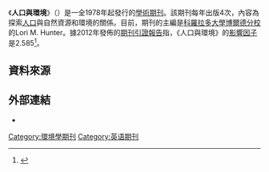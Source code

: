 {{Infobox journal
| title = 人口與環境<br/>Population & Environment
| cover = 
| abbreviation = Popul. Environ.
| discipline = [[環境科學|環境科學]]、[[社會科學|社會科學]]
| language     = [[英文|英文]]
| editor = Lori M. Hunter
| publisher = Springer Science+Business Media
| country =
| frequency = 季刊
| history = 1978年至今
| impact = 2.585
| impact-year = 2012
| website = http://www.springer.com/social+sciences/population+studies/journal/11111
| link1 = http://www.springerlink.com/openurl.asp?genre=issue&issn=0199-0039&issue=current
| link1-name = 線上瀏覽
| ISSN = 1573-7810
| LCCN = 80648697
| CODEN = PENVDK
| OCLC = 05511021
}}

《'''人口與環境'''》（{{lang|en|Population & Environment}}）是一全1978年起發行的[[學術期刊|學術期刊]]。該期刊每年出版4次，內容為探索[[人口|人口]]與自然資源和環境的關係。目前，期刊的主編是[[科羅拉多大學博爾德分校|科羅拉多大學博爾德分校]]的Lori M. Hunter。據2012年發佈的[[期刊引證報告|期刊引證報告]]指，《人口與環境》的[[影響因子|影響因子]]是2.585<ref>{{Cite web |url=http://www.springer.com/social+sciences/population+studies/journal/11111 |title=Population and Environment |accessdate=2014-05-23 |archive-date=2019-10-07 |archive-url=https://web.archive.org/web/20191007085932/https://www.springer.com/social+sciences/population+studies/journal/11111 |dead-url=no }}</ref>。

== 資料來源 ==
{{reflist}}

== 外部連結 ==
* {{Official|1=http://www.springer.com/social+sciences/population+studies/journal/11111}}



[[Category:環境學期刊|Category:環境學期刊]]
[[Category:英语期刊|Category:英语期刊]]